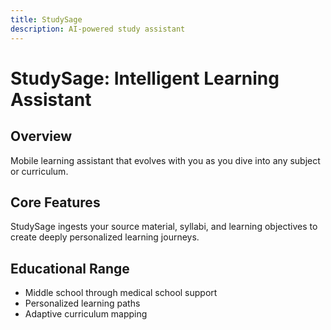 ```yaml
---
title: StudySage
description: AI-powered study assistant
---
```


# StudySage: Intelligent Learning Assistant

## Overview
Mobile learning assistant that evolves with you as you dive into any subject or curriculum.

## Core Features
StudySage ingests your source material, syllabi, and learning objectives to create deeply personalized learning journeys.

## Educational Range
- Middle school through medical school support
- Personalized learning paths
- Adaptive curriculum mapping 